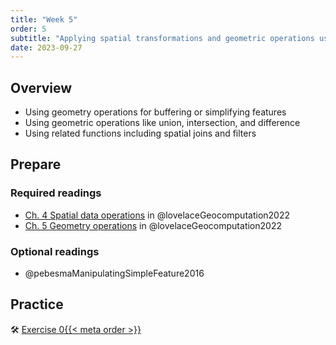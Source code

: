 ```yaml
---
title: "Week 5"
order: 5
subtitle: "Applying spatial transformations and geometric operations using `{sf}`"
date: 2023-09-27
---
```


## Overview

-   Using geometry operations for buffering or simplifying features
-   Using geometric operations like union, intersection, and difference
-   Using related functions including spatial joins and filters

## Prepare

### Required readings

-   [Ch. 4 Spatial data operations](https://geocompr.robinlovelace.net/spatial-operations.html) in @lovelaceGeocomputation2022
-   [Ch. 5 Geometry operations](https://geocompr.robinlovelace.net/geometric-operations.html) in @lovelaceGeocomputation2022

### Optional readings

-   @pebesmaManipulatingSimpleFeature2016

## Practice

🛠️️ [Exercise 0{{< meta order >}}](../exercises/exercise_0%7B%7B%3C%20meta%20order%20%3E%7D%7D.html)
